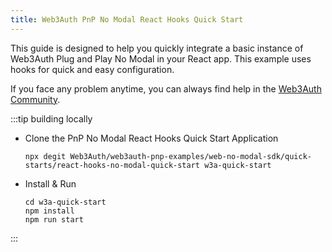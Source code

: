 ```yaml
---
title: Web3Auth PnP No Modal React Hooks Quick Start
---
```


This guide is designed to help you quickly integrate a basic instance of Web3Auth Plug and Play No
Modal in your React app. This example uses hooks for quick and easy configuration.

If you face any problem anytime, you can always find help in the
[Web3Auth Community](https://web3auth.io/community/c/help-pnp/pnp-web/7).

:::tip building locally

- Clone the PnP No Modal React Hooks Quick Start Application

  ```shell npm2yarn
  npx degit Web3Auth/web3auth-pnp-examples/web-no-modal-sdk/quick-starts/react-hooks-no-modal-quick-start w3a-quick-start
  ```

- Install & Run

  ```shell npm2yarn
  cd w3a-quick-start
  npm install
  npm run start
  ```

:::
